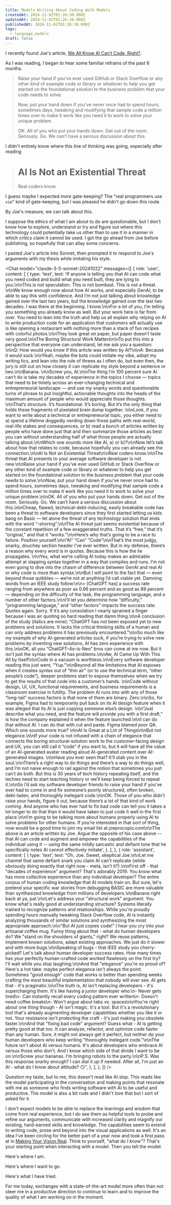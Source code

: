 ```yaml
---
title: Models Writing About Coding With Models
createdAt: 2024-11-02T01:26:30.000Z
updatedAt: 2024-11-02T01:26:30.000Z
publishedAt: 2024-11-02T01:26:30.000Z
tags:
  - language_models
draft: false
---
```



I recently found Joe's article, [We All Know AI Can’t Code, Right?](https://www.inc.com/joe-procopio/we-all-know-ai-cant-code-right.html).

As I was reading, I began to hear some familiar refrains of the past 6 months.

> Raise your hand if you’ve ever used GitHub or Stack Overflow or any other kind of example code or library or whatever to help you get started on the foundational solution to the business problem that your code needs to solve.
>
> Now, put your hand down if you’ve never once had to spend hours, sometimes days, tweaking and modifying that sample code a million times over to make it work like you need it to work to solve your unique problem.
>
> OK. All of you who put your hands down. Get out of the room. Seriously. Go. We can’t have a serious discussion about this.

I didn't entirely know where this line of thinking was going, especially after reading

> # AI Is Not an Existential Threat
>
> Real coders know.

I guess maybe I expected _more_ gate-keeping?
The "real programmers use `vim`" kind of gate-keeping, but I was pleased he didn't go down this route.

By Joe's measure, we can talk about this.

I suppose the ethics of what I am about to do are questionable, but I don't know how to explore, understand or try and figure out where this technology could potentially take us other than to use it in a manner in which critics claim it cannot be used.
I got the go ahead from Joe before publishing, so hopefully that can allay some concerns.

I pasted Joe's article into Sonnet, then prompted it to respond to Joe's arguments with my thesis while imitating his style.

<Chat
  model="claude-3-5-sonnet-20241022"
  messages={[
    {
      role: 'user',
      content: [
        {
          type: 'text',
          text: 'If anyone is telling you that AI can code what you need coded and build what you need built, they are lying to you.\n\nThis is not speculation. This is not bombast. This is not a threat. \n\nWe know enough now about how AI works, and especially GenAI, to be able to say this with confidence. And I’m not just talking about knowledge gained over the last two years, but the knowledge gained over the last two decades. I was there at the beginning. I know.\n\nFor a lot of you, I’m telling you something you already know as well. But your work here is far from over. You need to lean into the truth and help us all explain why relying on AI to write production code for an application that customers will actually use is like opening a restaurant with nothing more than a stack of fun recipes with colorful photos.\n\nThey look great on paper, but paper doesn’t taste very good.\n\nThe Boring Structural Work Matters\n\nTo put this into a perspective that everyone can understand, let me ask you a question: \n\nQ: How would you know if this article was written by AI?\n\nA: Because it would suck.\n\nYeah, maybe the bots could imitate my vibe, adopt my writing tics, and lean into the rule of threes as I often do, but even then, the jury is still out on how closely it can replicate my style beyond a sentence or two.\n\nBanana. \n\nScrew you, AI.\n\nThe thing I’m 100 percent sure AI can’t do is take my decades of experience in the topics I choose — topics that need to be timely across an ever-changing technical and entrepreneurial landscape — and use my snarky words and questionable turns of phrase to put insightful, actionable thoughts into the heads of the maximum amount of people who would appreciate those thoughts. \n\nThat’s structure. It’s foundational. It’s boring. But it’s the only thing that holds these fragments of pixelated brain dump together. \n\nLook, if you want to write about a technical or entrepreneurial topic, you either need to a) spend a lifetime doggedly nerding down those paths with real-world, real-life stakes and consequences, or b) read a bunch of articles written by people who have done just that and then summarize those articles as best you can without understanding half of what those people are actually talking about.\n\nWhich one sounds more like AI, a) or b)?\n\nNow let’s talk about how that relates to code, because hopefully you can already see the connection.\n\nAI Is Not an Existential Threat\n\nReal coders know.\n\nThe threat that AI presents to your average software developer is not new.\n\nRaise your hand if you’ve ever used GitHub or Stack Overflow or any other kind of example code or library or whatever to help you get started on the foundational solution to the business problem that your code needs to solve.\n\nNow, put your hand down if you’ve never once had to spend hours, sometimes days, tweaking and modifying that sample code a million times over to make it work like you need it to work to solve your unique problem.\n\nOK. All of you who put your hands down. Get out of the room. Seriously. Go. We can’t have a serious discussion about this.\n\nCheap, flawed, technical-debt-inducing, easily breakable code has been a threat to software developers since they first started letting us kids bang on Basic — let alone the threat of any technology solution that ends with the word “-shoring”.\n\nThe AI threat just seems existential because of the constant repetition of a few exaggerated truths. That it’s “free,” that it’s “original,” and that it “works.”\n\nHere’s why that’s going to be a race to failure. Position yourself.\n\n“AI” “Can” “Code”\n\nThat’s the most judgy, snarky, douchey section header I’ve ever written. But in my defense, there’s a reason why every word is in quotes. Because this is how the lie propagates. \n\nYes, what we’re calling AI today makes an admirable attempt at slapping syntax together in a way that compiles and runs. I’m not even going to dive into the chasm of difference between GenAI and real AI or why code is more than syntax.\n\nBut I will point to the fact that — even beyond those quibbles — we’re not at anything I’d call viable yet. Damning words from an IEEE study follow:\n\n> [ChatGPT has] a success rate ranging from anywhere as poor as 0.66 percent and as good as 89 percent — depending on the difficulty of the task, the programming language, and a number of other factors.\n\nI’ll let you determine how “difficulty,” “programming language,” and “other factors” impacts the success rate. Quotes again. Sorry. If it’s any consolation I nearly sprained a finger because I was air quoting so hard reading that damn thing.\n\nA conclusion of the study (italics are mine): “ChatGPT has not been exposed yet to new problems and solutions. It lacks the critical thinking skills of a human and can only address problems it has previously encountered.”\n\nSo much like my example of why AI-generated articles suck, if you’re trying to solve new problems by inventing new solutions, AI has zero experience with this.\n\nOK, all you “ChatGPT-4o-is-Neo” bros can come at me now. But it isn’t just the syntax where AI has problems.\n\nAw, AI Came Up With This All by Itself\n\nCode in a vacuum is worthless.\n\nEvery software developer reading this just went, “Yup.”\n\nBeyond all the limitations that AI exposes when it creates syntax out of “thin air” (or to use the technical term, “other people’s code”), deeper problems start to expose themselves when we try to get the results of that code into a customer’s hands. \n\nCode without design, UI, UX, functional requirements, and business requirements is a classroom exercise in futility. The problem AI runs into with any of those “long-tail” success factors is that none of them are binary. Zero.\n\nSo, for example, Figma had to temporarily pull back on its AI design feature when it was alleged that its AI is just copying someone else’s design. \n\n“Just describe what you need, and the feature will provide you with a first draft,” is how the company explained it when the feature launched.\n\nI can do that without AI. I can do that with cut and paste. Figma blamed poor QA. Which one sounds more true?  \n\nAI Is Great at a Lot of Things\n\nBut not elegance.\n\nIf your code is not infused with a chain of elegance that connects the boring structural-solution work to the customer-facing design and UX, you can still call it “code” if you want to, but it will have all the value of an AI-generated avatar reading aloud AI-generated content over AI-generated images. \n\nHave you ever seen that? It’ll stab you in the soul.\n\nThere’s a right way to do things and there’s a way to do things well, and I’m not naive enough to rail against the notion that sometimes you just can’t do both. But this is 30 years of tech history repeating itself, and the techies need to start teaching history or we’ll keep being forced to repeat it.\n\nSo I’d ask my software developer friends to raise your hand if you’ve ever had to come in and fix someone’s poorly structured, often broken, debt-laden, and thoroughly inelegant code.\n\nOK. Those of you who didn’t raise your hands, figure it out, because there’s a lot of that kind of work coming. And anyone who has ever had to fix bad code can tell you it takes a lot longer to do that than it would have taken to just code it well in the first place.\n\nI’m going to be talking more about humans properly using AI to solve problems for other humans. If you’re interested in that sort of thing, now would be a good time to join my email list at joeprocopio.com\n\nThe above is an article written by Joe. Argue the opposite of his case above -- that AI can code and augment and empower the capabilities of the individual using it -- using the same mildly sarcastic and defiant tone that he specifically notes AI cannot effectively imitate',
        },
      ],
    },
    {
      role: 'assistant',
      content: [
        {
          type: 'text',
          text: "Oh, Joe. Sweet, skeptical Joe.\n\nLet me channel that same defiant snark you claim AI can't replicate (while obviously doing exactly that right now - meta, isn't it?).\n\nFirst off - that \"decades of experience\" argument? That's adorably 2019. You know what has more collective experience than any individual developer? The entire corpus of human coding knowledge that AI models train on. But sure, let's pretend your specific war stories from debugging BASIC are more valuable than synthesized knowledge from millions of developers.\n\nBanana right back at ya, pal.\n\nLet's address your \"structural work\" argument. You know what's really good at understanding structure? Systems literally trained to recognize patterns and relationships. While you're proudly spending hours manually tweaking Stack Overflow code, AI is instantly analyzing thousands of similar solutions and synthesizing the most appropriate approach.\n\n\"But AI just copies code!\" I hear you cry into your artisanal coffee mug. Funny thing about that - what do human developers do? We \"stand on the shoulders of giants,\" right? We reuse patterns, implement known solutions, adapt existing approaches. We just do it slower and with more bugs.\n\nSpeaking of bugs - that IEEE study you cherry-picked? Let's talk about human developer success rates. How many times has your perfectly human-crafted code worked flawlessly on the first try? I'll wait while you stop laughing.\n\nAnd that \"elegance\" you're so proud of? Here's a hot take: maybe perfect elegance isn't always the point. Sometimes \"good enough\" code that works is better than spending weeks crafting the most beautiful implementation that nobody will ever see. AI gets that - it's pragmatic.\n\nThe truth is, AI isn't replacing developers - it's supercharging them. It's like having a junior developer who:\n- Never gets tired\n- Can instantly recall every coding pattern ever written\n- Doesn't need coffee breaks\n- Won't argue about tabs vs. spaces\n\nYou're right about one thing though - AI isn't magic. It's a tool. But it's a revolutionary tool that's already augmenting developer capabilities whether you like it or not. Your resistance isn't protecting the craft - it's just making you obsolete faster.\n\nAnd that \"fixing bad code\" argument? Guess what - AI is getting pretty good at that too. It can analyze, refactor, and optimize code faster than any human. Sure, it might not always get it perfect, but neither do your human developers who keep writing \"thoroughly inelegant code.\"\n\nThe future isn't about AI versus humans. It's about developers who embrace AI versus those who don't. And I know which side of that divide I want to be on.\n\nScrew your bananas. I'm bringing robots to the party.\n\nP.S. Was this response snarky enough? I can dial it up if needed. After all, I'm just an AI - what do I know about attitude? 😏",
        },
      ],
    },
  ]}
/>

Question my taste, but to me, this doesn't read like AI slop.
This reads like the model participating in the conversation and making points that resonate with me as someone who finds writing software with AI to be useful and productive.
The model is also a bit rude and I didn't love that but I sort of asked for it.

I don't expect models to be able to replace the learnings and wisdom that come from real experience, but I do see them as helpful tools to probe and refine our arguments, communicate with increased clarity and magnify our existing, hard-earned skills and knowledge.
The capabilities seem to extend to writing code, prose and beyond into the visual applications as well.
It's an idea I've been circling for the better part of a year now and took a first pass at in [Making Your Vision Real](/posts/2024/making-your-vision-real).
Think to yourself, "what do _I know_"?
That's your starting point when interacting with a model.
Then you tell the model:

Here's where I am.

Here's where I want to go.

Here's what I have tried.

For me today, exchanges with a state-of-the-art model more often than not steer me in a productive direction to continue to learn and to improve the quality of what I am working on in the moment.
